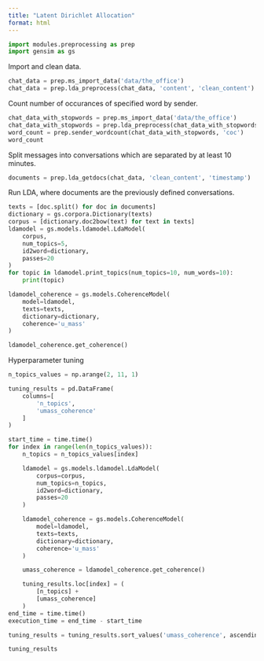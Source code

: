 ```yaml
---
title: "Latent Dirichlet Allocation"
format: html
---
```


```python
import modules.preprocessing as prep
import gensim as gs
```

Import and clean data.

```python
chat_data = prep.ms_import_data('data/the_office')
chat_data = prep.lda_preprocess(chat_data, 'content', 'clean_content')
```

Count number of occurances of specified word by sender.

```python
chat_data_with_stopwords = prep.ms_import_data('data/the_office')
chat_data_with_stopwords = prep.lda_preprocess(chat_data_with_stopwords, 'content', 'clean_content', False)
word_count = prep.sender_wordcount(chat_data_with_stopwords, 'coc')
word_count
```

Split messages into conversations which are separated by at least 10 minutes.

```python
documents = prep.lda_getdocs(chat_data, 'clean_content', 'timestamp')
```

Run LDA, where documents are the previously defined conversations.

```python
texts = [doc.split() for doc in documents]
dictionary = gs.corpora.Dictionary(texts)
corpus = [dictionary.doc2bow(text) for text in texts]
ldamodel = gs.models.ldamodel.LdaModel(
    corpus,
    num_topics=5,
    id2word=dictionary,
    passes=20
)
for topic in ldamodel.print_topics(num_topics=10, num_words=10):
    print(topic)
```

```python
ldamodel_coherence = gs.models.CoherenceModel(
    model=ldamodel,
    texts=texts,
    dictionary=dictionary,
    coherence='u_mass'
)

ldamodel_coherence.get_coherence()
```

Hyperparameter tuning

```python
n_topics_values = np.arange(2, 11, 1)

tuning_results = pd.DataFrame(
    columns=[
        'n_topics',
        'umass_coherence'
    ]
)

start_time = time.time()
for index in range(len(n_topics_values)):
    n_topics = n_topics_values[index]

    ldamodel = gs.models.ldamodel.LdaModel(
        corpus=corpus,
        num_topics=n_topics,
        id2word=dictionary,
        passes=20
    )

    ldamodel_coherence = gs.models.CoherenceModel(
        model=ldamodel,
        texts=texts,
        dictionary=dictionary,
        coherence='u_mass'
    )

    umass_coherence = ldamodel_coherence.get_coherence()

    tuning_results.loc[index] = (
        [n_topics] + 
        [umass_coherence]
    )
end_time = time.time()
execution_time = end_time - start_time

tuning_results = tuning_results.sort_values('umass_coherence', ascending=False)

tuning_results
```